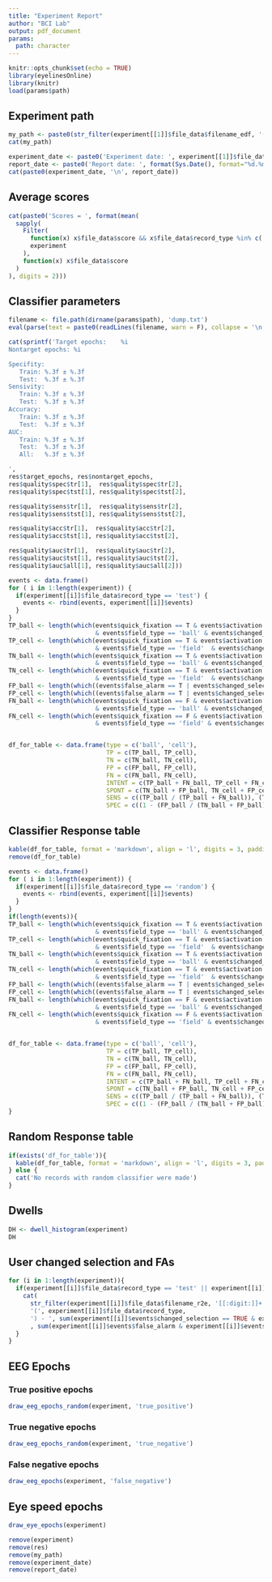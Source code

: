```yaml
---
title: "Experiment Report"
author: "BCI Lab"
output: pdf_document
params:
  path: character
---
```


```r
knitr::opts_chunk$set(echo = TRUE)
library(eyelinesOnline)
library(knitr)
load(params$path)
```

## Experiment path
```r
my_path <- paste0(str_filter(experiment[[1]]$file_data$filename_edf, '(^.+/[[:digit:]]+)/[[:digit:]]+.edf')[[1]][2], '/')
cat(my_path)

experiment_date <- paste0('Experiment date: ', experiment[[1]]$file_data$date)
report_date <- paste0('Report date: ', format(Sys.Date(), format="%d.%m.%Y"))
cat(paste0(experiment_date, '\n', report_date))
```

## Average scores
```r
cat(paste0('Scores = ', format(mean(
  sapply(
    Filter(
      function(x) x$file_data$score && x$file_data$record_type %in% c('train','test') ,
      experiment
    ),
    function(x) x$file_data$score
  )
), digits = 2)))
```

## Classifier parameters
```r
filename <- file.path(dirname(params$path), 'dump.txt')
eval(parse(text = paste0(readLines(filename, warn = F), collapse = '\n')))

cat(sprintf('Target epochs:    %i
Nontarget epochs: %i

Specifity:
   Train: %.3f ± %.3f
   Test:  %.3f ± %.3f
Sensivity:
   Train: %.3f ± %.3f
   Test:  %.3f ± %.3f
Accuracy:
   Train: %.3f ± %.3f
   Test:  %.3f ± %.3f
AUC:
   Train: %.3f ± %.3f
   Test:  %.3f ± %.3f
   All:   %.3f ± %.3f

',
res$target_epochs, res$nontarget_epochs,
res$quality$spec$tr[1],  res$quality$spec$tr[2],
res$quality$spec$tst[1], res$quality$spec$tst[2],

res$quality$sens$tr[1],  res$quality$sens$tr[2],
res$quality$sens$tst[1], res$quality$sens$tst[2],

res$quality$acc$tr[1],  res$quality$acc$tr[2],
res$quality$acc$tst[1], res$quality$acc$tst[2],

res$quality$auc$tr[1],  res$quality$auc$tr[2],
res$quality$auc$tst[1], res$quality$auc$tst[2],
res$quality$auc$all[1], res$quality$auc$all[2]))

```

```r
events <- data.frame()
for ( i in 1:length(experiment)) {
  if(experiment[[i]]$file_data$record_type == 'test') {
    events <- rbind(events, experiment[[i]]$events)
  }
}
TP_ball <- length(which(events$quick_fixation == T & events$activation == T 
                        & events$field_type == 'ball' & events$changed_selection == F))
TP_cell <- length(which(events$quick_fixation == T & events$activation == T 
                        & events$field_type == 'field'  & events$changed_selection == F))
TN_ball <- length(which(events$quick_fixation == T & events$activation == F 
                        & events$field_type == 'ball' & events$changed_selection == F))
TN_cell <- length(which(events$quick_fixation == T & events$activation == F 
                        & events$field_type == 'field'  & events$changed_selection == F))
FP_ball <- length(which((events$false_alarm == T | events$changed_selection == T) & events$field_type == 'ball' & events$quick_fixation == TRUE))
FP_cell <- length(which((events$false_alarm == T | events$changed_selection == T) & events$field_type == 'field' & events$quick_fixation == TRUE))
FN_ball <- length(which(events$quick_fixation == F & events$activation == T 
                        & events$field_type == 'ball' & events$changed_selection == F))
FN_cell <- length(which(events$quick_fixation == F & events$activation == T 
                        & events$field_type == 'field' & events$changed_selection == F))


df_for_table <- data.frame(type = c('ball', 'cell'),
                           TP = c(TP_ball, TP_cell),
                           TN = c(TN_ball, TN_cell),
                           FP = c(FP_ball, FP_cell),
                           FN = c(FN_ball, FN_cell),
                           INTENT = c(TP_ball + FN_ball, TP_cell + FN_cell),
                           SPONT = c(TN_ball + FP_ball, TN_cell + FP_cell),
                           SENS = c((TP_ball / (TP_ball + FN_ball)), (TP_cell / (TP_cell + FN_cell))),
                           SPEC = c((1 - (FP_ball / (TN_ball + FP_ball))), (1 - (FP_cell / (TN_cell + FP_cell)))))
```

## Classifier Response table

``` r
kable(df_for_table, format = 'markdown', align = 'l', digits = 3, padding = 4)
remove(df_for_table)
```

```r
events <- data.frame()
for ( i in 1:length(experiment)) {
  if(experiment[[i]]$file_data$record_type == 'random') {
    events <- rbind(events, experiment[[i]]$events)
  }
}
if(length(events)){
TP_ball <- length(which(events$quick_fixation == T & events$activation == T 
                        & events$field_type == 'ball' & events$changed_selection == F))
TP_cell <- length(which(events$quick_fixation == T & events$activation == T 
                        & events$field_type == 'field'  & events$changed_selection == F))
TN_ball <- length(which(events$quick_fixation == T & events$activation == F 
                        & events$field_type == 'ball' & events$changed_selection == F))
TN_cell <- length(which(events$quick_fixation == T & events$activation == F 
                        & events$field_type == 'field'  & events$changed_selection == F))
FP_ball <- length(which((events$false_alarm == T | events$changed_selection == T)& events$field_type == 'ball' & events$quick_fixation == TRUE))
FP_cell <- length(which((events$false_alarm == T | events$changed_selection == T) & events$field_type == 'field' & events$quick_fixation == TRUE))
FN_ball <- length(which(events$quick_fixation == F & events$activation == T 
                        & events$field_type == 'ball' & events$changed_selection == F))
FN_cell <- length(which(events$quick_fixation == F & events$activation == T 
                        & events$field_type == 'field' & events$changed_selection == F))


df_for_table <- data.frame(type = c('ball', 'cell'),
                           TP = c(TP_ball, TP_cell),
                           TN = c(TN_ball, TN_cell),
                           FP = c(FP_ball, FP_cell),
                           FN = c(FN_ball, FN_cell),
                           INTENT = c(TP_ball + FN_ball, TP_cell + FN_cell),
                           SPONT = c(TN_ball + FP_ball, TN_cell + FP_cell),
                           SENS = c((TP_ball / (TP_ball + FN_ball)), (TP_cell / (TP_cell + FN_cell))),
                           SPEC = c((1 - (FP_ball / (TN_ball + FP_ball))), (1 - (FP_cell / (TN_cell + FP_cell)))))
}
```


## Random Response table

``` r
if(exists('df_for_table')){
  kable(df_for_table, format = 'markdown', align = 'l', digits = 3, padding = 4)
} else {
  cat('No records with random classifier were made')
}
```


\pagebreak

## Dwells

```r
DH <- dwell_histogram(experiment)
DH
```

## User changed selection and FAs
```r
for (i in 1:length(experiment)){
  if(experiment[[i]]$file_data$record_type == 'test' || experiment[[i]]$file_data$record_type == 'random'){
    cat(
      str_filter(experiment[[i]]$file_data$filename_r2e, '[[:digit:]]+.r2e')[[1]][1],
      '(', experiment[[i]]$file_data$record_type,
      ') - ', sum(experiment[[i]]$events$changed_selection == TRUE & experiment[[i]]$events$quick_fixation == TRUE), ' changed selection (without report FA) and '
      , sum(experiment[[i]]$events$false_alarm & experiment[[i]]$events$quick_fixation == TRUE), ' FA reported \n', sep = "")
  }
}
```

\pagebreak

## EEG Epochs

### True positive epochs

```r
draw_eeg_epochs_random(experiment, 'true_positive')
```

\pagebreak

### True negative epochs

```r
draw_eeg_epochs_random(experiment, 'true_negative')
```

\pagebreak

### False negative epochs

```r
draw_eeg_epochs(experiment, 'false_negative')
```

\pagebreak

## Eye speed epochs

```r
draw_eye_epochs(experiment)
```

\pagebreak


```r
remove(experiment)
remove(res)
remove(my_path)
remove(experiment_date)
remove(report_date)
```

